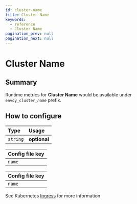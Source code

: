 ```yaml
---
id: cluster-name
title: Cluster Name
keywords:
  - reference
  - Cluster Name
pagination_prev: null
pagination_next: null
---
```



# Cluster Name

## Summary

Runtime metrics for **Cluster Name** would be available under `envoy_cluster_`_`name`_ prefix.

## How to configure

| **Type** | **Usage** |
| :--- | :--- |
| `string` | **optional** |

<Tabs>
<TabItem value="Core" label="Core">

| **Config file key** |
| :--- |
| `name` |

</TabItem>
<TabItem value="Enterprise" label="Enterprise">

| **Config file key** |
| :--- |
| `name` |

</TabItem>
<TabItem value="Kubernetes" label="Kubernetes">

See Kubernetes [Ingress](/docs/deploying/k8s/ingress#metrics) for more information

</TabItem>
</Tabs>
